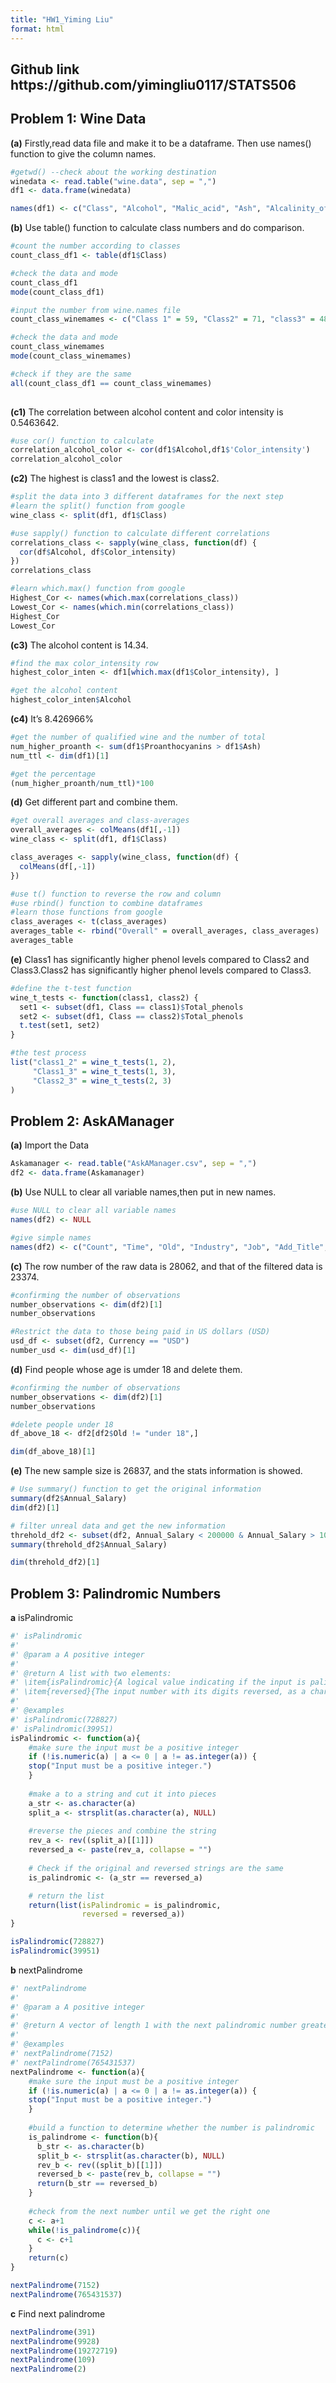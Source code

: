 ```yaml
---
title: "HW1_Yiming Liu"
format: html
---
```


## Github link https://github.com/yimingliu0117/STATS506
## Problem 1: Wine Data

**(a)** Firstly,read data file and make it to be a dataframe. Then use names() function to give the column names.

```r
#getwd() --check about the working destination
winedata <- read.table("wine.data", sep = ",")
df1 <- data.frame(winedata)

names(df1) <- c("Class", "Alcohol", "Malic_acid", "Ash", "Alcalinity_of_ash", "Magnesium", "Total_phenols", "Flavanoids", "Nonflavanoid_phenols", "Proanthocyanins", "Color_intensity", "Hue", "Diluted_wines", "Proline")
```

**(b)** Use table() function to calculate class numbers and do comparison.

```r
#count the number according to classes
count_class_df1 <- table(df1$Class)

#check the data and mode
count_class_df1
mode(count_class_df1)

#input the number from wine.names file
count_class_winemames <- c("Class 1" = 59, "Class2" = 71, "class3" = 48)

#check the data and mode
count_class_winemames
mode(count_class_winemames)

#check if they are the same
all(count_class_df1 == count_class_winemames)
                                    
```

**(c1)** The correlation between alcohol content and color intensity is 0.5463642.

```r
#use cor() function to calculate 
correlation_alcohol_color <- cor(df1$Alcohol,df1$'Color_intensity') 
correlation_alcohol_color
```

**(c2)** The highest is class1 and the lowest is class2.

```r
#split the data into 3 different dataframes for the next step
#learn the split() function from google
wine_class <- split(df1, df1$Class)

#use sapply() function to calculate different correlations
correlations_class <- sapply(wine_class, function(df) {
  cor(df$Alcohol, df$Color_intensity)
})
correlations_class

#learn which.max() function from google
Highest_Cor <- names(which.max(correlations_class))
Lowest_Cor <- names(which.min(correlations_class))
Highest_Cor
Lowest_Cor
```

**(c3)** The alcohol content is 14.34.

```r
#find the max color_intensity row
highest_color_inten <- df1[which.max(df1$Color_intensity), ]

#get the alcohol content
highest_color_inten$Alcohol
```

**(c4)** It's 8.426966%

```r
#get the number of qualified wine and the number of total
num_higher_proanth <- sum(df1$Proanthocyanins > df1$Ash)
num_ttl <- dim(df1)[1]

#get the percentage
(num_higher_proanth/num_ttl)*100
```

**(d)** Get different part and combine them.

```r
#get overall averages and class-averages
overall_averages <- colMeans(df1[,-1])
wine_class <- split(df1, df1$Class)

class_averages <- sapply(wine_class, function(df) {
  colMeans(df[,-1])
})

#use t() function to reverse the row and column
#use rbind() function to combine dataframes
#learn those functions from google
class_averages <- t(class_averages)
averages_table <- rbind("Overall" = overall_averages, class_averages)
averages_table
```

**(e)** Class1 has significantly higher phenol levels compared to Class2 and Class3.Class2 has significantly higher phenol levels compared to Class3.

```r
#define the t-test function
wine_t_tests <- function(class1, class2) {
  set1 <- subset(df1, Class == class1)$Total_phenols
  set2 <- subset(df1, Class == class2)$Total_phenols
  t.test(set1, set2)
}

#the test process
list("class1_2" = wine_t_tests(1, 2),
     "Class1_3" = wine_t_tests(1, 3),
     "Class2_3" = wine_t_tests(2, 3)
)
```

## Problem 2: AskAManager

**(a)** Import the Data

```r
Askamanager <- read.table("AskAManager.csv", sep = ",")
df2 <- data.frame(Askamanager)
```

**(b)** Use NULL to clear all variable names,then put in new names.

```r
#use NULL to clear all variable names
names(df2) <- NULL

#give simple names
names(df2) <- c("Count", "Time", "Old", "Industry", "Job", "Add_Title", "Annual_Salary", "Add_Monetary", "Currency", "Other Currency", "Add_income_context", "Country", "State", "City", "Years_overall", "Years_field", "Education_lev", "Gender", "Race")
```

**(c)** The row number of the raw data is 28062, and that of the filtered data is 23374.

```r
#confirming the number of observations
number_observations <- dim(df2)[1]
number_observations

#Restrict the data to those being paid in US dollars (USD)
usd_df <- subset(df2, Currency == "USD")
number_usd <- dim(usd_df)[1]
```

**(d)** Find people whose age is umder 18 and delete them.

```r
#confirming the number of observations
number_observations <- dim(df2)[1]
number_observations

#delete people under 18
df_above_18 <- df2[df2$Old != "under 18",]

dim(df_above_18)[1]
```

**(e)** The new sample size is 26837, and the stats information is showed.

```r
# Use summary() function to get the original information
summary(df2$Annual_Salary)
dim(df2)[1]

# filter unreal data and get the new information
threhold_df2 <- subset(df2, Annual_Salary < 200000 & Annual_Salary > 1000)
summary(threhold_df2$Annual_Salary)

dim(threhold_df2)[1]
```

## Problem 3: Palindromic Numbers

**a** isPalindromic

```r
#' isPalindromic
#'
#' @param a A positive integer
#'
#' @return A list with two elements:
#' \item{isPalindromic}{A logical value indicating if the input is palindromic.}
#' \item{reversed}{The input number with its digits reversed, as a character string.}
#'
#' @examples 
#' isPalindromic(728827)
#' isPalindromic(39951)
isPalindromic <- function(a){
    #make sure the input must be a positive integer
    if (!is.numeric(a) | a <= 0 | a != as.integer(a)) {
    stop("Input must be a positive integer.")
    }
  
    #make a to a string and cut it into pieces
    a_str <- as.character(a)
    split_a <- strsplit(as.character(a), NULL)
    
    #reverse the pieces and combine the string
    rev_a <- rev((split_a)[[1]])
    reversed_a <- paste(rev_a, collapse = "")
  
    # Check if the original and reversed strings are the same
    is_palindromic <- (a_str == reversed_a)

    # return the list
    return(list(isPalindromic = is_palindromic,
                reversed = reversed_a))
}

isPalindromic(728827)
isPalindromic(39951)
```

**b** nextPalindrome

```r
#' nextPalindrome
#'
#' @param a A positive integer
#'
#' @return A vector of length 1 with the next palindromic number greater than the input
#'
#' @examples
#' nextPalindrome(7152)
#' nextPalindrome(765431537)
nextPalindrome <- function(a){
    #make sure the input must be a positive integer
    if (!is.numeric(a) | a <= 0 | a != as.integer(a)) {
    stop("Input must be a positive integer.")
    }
  
    #build a function to determine whether the number is palindromic
    is_palindrome <- function(b){
      b_str <- as.character(b)
      split_b <- strsplit(as.character(b), NULL)
      rev_b <- rev((split_b)[[1]])
      reversed_b <- paste(rev_b, collapse = "")
      return(b_str == reversed_b)
    }
    
    #check from the next number until we get the right one
    c <- a+1
    while(!is_palindrome(c)){
      c <- c+1
    }
    return(c)
}

nextPalindrome(7152)
nextPalindrome(765431537)
```

**c** Find next palindrome

```r
nextPalindrome(391)
nextPalindrome(9928)
nextPalindrome(19272719)
nextPalindrome(109)
nextPalindrome(2)
```
